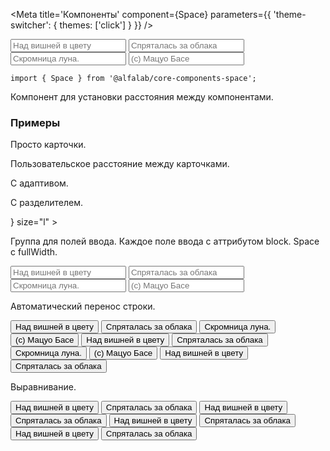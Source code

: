 


<Meta
    title='Компоненты'
    component={Space}
    parameters={{ 'theme-switcher': { themes: ['click'] } }}
/>

<!-- Canvas -->

<Story name='Space'>
    <Space 
        align="start"
        direction={select('direction', DIRECTIONS, 'horizontal')}
        size={select('size', SIZES, 'm')}
        align={select('align', ALIGNES, 'start')}
        wrap={boolean('wrap')}
        split={text('split')}
        fullWidth={boolean('fullWidth')}
    >
        <Input placeholder='Над вишней в цвету' />
        <Input placeholder='Спряталась за облака' />
        <Input placeholder='Скромница луна.' />
        <Input placeholder='(с) Мацуо Басе' />
    </Space>
</Story>

<!-- Docs -->

<ComponentHeader
    name='Space'
    version={version}
    package='@alfalab/core-components-space'
    stage={1}
    design='https://www.figma.com/file/KlFOLLkKO8rtvvQE3RXuhq/Click-Library?node-id=532%3A544'
/>

```tsx
import { Space } from '@alfalab/core-components-space';
```

Компонент для установки расстояния между компонентами.

<Props of={Space} />

### Примеры

Просто карточки.

<Preview>
    <Space>
        <CardImage cardId='EG' />
        <CardImage cardId='GQ' />
        <CardImage cardId='SU' />
    </Space>
</Preview>

Пользовательское расстояние между карточками.

<Preview>
    <Space direction="horizontal" size={32}>
        <CardImage cardId='EG' />
        <CardImage cardId='GQ' />
        <CardImage cardId='SU' />
    </Space>
</Preview>

С адаптивом.

<Preview>
    <Space direction="horizontal" size={32} wrap>
        <CardImage cardId='EG' />
        <CardImage cardId='GQ' />
        <CardImage cardId='SU' />
    </Space>
</Preview>

С разделителем.

<Preview>
    <Space
        direction="vertical"
        split={<Divider />}
        size="l"
    >
        <CardImage cardId='EG' />
        <CardImage cardId='GQ' />
        <CardImage cardId='SU' />
    </Space>
</Preview>

Группа для полей ввода. Каждое поле ввода с аттрибутом block. Space c fullWidth.

<Preview>
    <Space
        direction="horizontal"
        fullWidth
    >
        <Input block placeholder='Над вишней в цвету' />
        <Input block placeholder='Спряталась за облака' />
        <Input block placeholder='Скромница луна.' />
        <Input block placeholder='(с) Мацуо Басе' />
    </Space>
</Preview>

Автоматический перенос строки.

<Preview>
    <Space
        direction="horizontal"
        wrap
    >
        <Button>Над вишней в цвету</Button>
        <Button>Спряталась за облака</Button>
        <Button>Скромница луна.</Button>
        <Button>(с) Мацуо Басе</Button>
        <Button>Над вишней в цвету</Button>
        <Button>Спряталась за облака</Button>
        <Button>Скромница луна.</Button>
        <Button>(с) Мацуо Басе</Button>
        <Button>Над вишней в цвету</Button>
        <Button>Спряталась за облака</Button>
    </Space>
</Preview>

Выравнивание.

<Preview>
    <Space direction="horizontal">
        <Space
            align="center"
        >
            <Button>Над вишней в цвету</Button>
            <Button>Спряталась за облака</Button>
            <CardImage cardId='SU' />
        </Space>
        <Space
            align="end"
        >
            <Button>Над вишней в цвету</Button>
            <Button>Спряталась за облака</Button>
            <CardImage cardId='SU' />
        </Space>
    </Space>
</Preview>

<Preview>
    <Space direction="vertical">
        <Space
            direction="horizontal"
            align="start"
        >
            <Button>Над вишней в цвету</Button>
            <Button>Спряталась за облака</Button>
            <CardImage cardId='SU' />
        </Space>
        <Space
            direction="horizontal"
            align="end"
        >
            <Button>Над вишней в цвету</Button>
            <Button>Спряталась за облака</Button>
            <CardImage cardId='SU' />
        </Space>
    </Space>
</Preview>